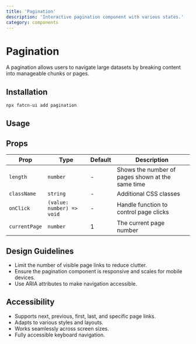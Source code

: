 ```yaml
---
title: 'Pagination'
description: 'Interactive pagination component with various states.'
category: components
---
```


# Pagination

A pagination allows users to navigate large datasets by breaking content into manageable chunks or pages.

## Installation 

```bash
npx fatcn-ui add pagination
```

## Usage

<ComponentPreview name='pagination' />

## Props

| Prop        | Type                                                         | Default     | Description                                                |
| ----------- | ------------------------------------------------------------ | ----------- | ---------------------------------------------------------- |
| `length`    | `number`                                                     | -           | Shows the number of pages shown at the same time           |
| `className` | `string`                                                     | -           | Additional CSS classes                                     |
| `onClick`   |  `(value: number) => void`                                   | -           | Handle function to control page clicks                     |
| `currentPage` | `number`                                                   | 1           | The current page number                                    |            
## Design Guidelines

- Limit the number of visible page links to reduce clutter.
- Ensure the pagination component is responsive and scales for mobile devices.
- Use ARIA attributes to make navigation accessible.

## Accessibility

- Supports next, previous, first, last, and specific page links.
- Adapts to various styles and layouts.
- Works seamlessly across screen sizes.
- Fully accessible keyboard navigation.
